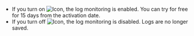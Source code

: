 - If you turn on ![Icon](/img/ic-toggle-on.svg), the log monitoring is enabled. You can try for free for 15 days from the activation date.
- If you turn off ![Icon](/img/ic-toggle-off.svg), the log monitoring is disabled. Logs are no longer saved.
